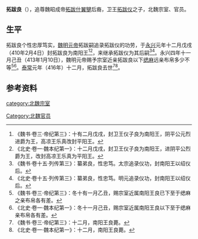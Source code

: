 '''拓跋良'''（{{bd|？||416年||catIdx=y}}），追尊魏昭成帝[[拓跋什翼犍|拓跋什翼犍]]后裔，卫王[[拓跋仪|拓跋仪]]之子，北魏宗室、官员。

==生平==
拓跋良个性忠厚笃实，[[魏明元帝|魏明元帝]]拓跋嗣追录拓跋仪的功劳，于[[永兴_(拓跋嗣)|永兴]]元年十二月戊戌（410年2月4日）封拓跋良为南阳王<ref>《魏书·卷三·帝纪第三》：十有二月戊戌，封卫王仪子良为南阳王，阴平公元烈进爵为王，高凉王乐真改封平阳王。</ref><ref>《北史·卷一·魏本纪第一》：十二月戊戌，封卫王仪子良为南阳王，进阴平公烈爵为王，改封高凉王乐真为平阳王。</ref>，来继承拓跋仪为其后嗣<ref>《魏书·卷十五·列传第三》：纂弟良，性忠笃。太宗追录仪功，封南阳王以绍仪后。</ref><ref>《北史·卷十五·列传第三》：纂弟良，性忠笃。明元追录仪功，封南阳王以绍仪后。</ref>。永兴四年十一月己丑（413年1月10日），魏明元帝赐予宗室近亲拓跋良以下[[缌麻|缌麻]]远亲布帛多少不等<ref>《魏书·卷三·帝纪第三》：冬十有一月乙丑，赐宗室近属南阳王良已下至于缌麻之亲布帛各有差。</ref><ref>《北史·卷一·魏本纪第一》：冬十一月己丑，赐宗室近属南阳王良以下至于缌麻亲布帛各有差。</ref>。[[泰常|泰常]]元年（416年）十二月，拓跋良去世<ref>《魏书·卷三·帝纪第三》：十二月，南阳王良薨。</ref><ref>《北史·卷一·魏本纪第一》：十二月，南阳王良薨。</ref>。

== 参考资料 ==
{{reflist}}

[[category:北魏宗室|category:北魏宗室]]
[[Category:北魏官员|Category:北魏官员]]